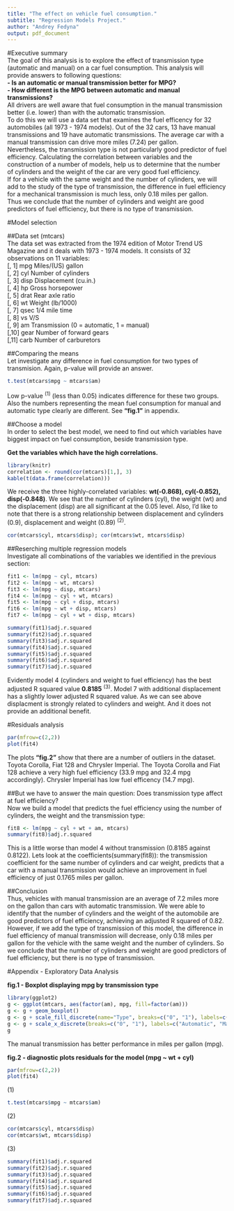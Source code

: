 ```yaml
---
title: "The effect on vehicle fuel consumption." 
subtitle: "Regression Models Project."
author: "Andrey Fedyna"
output: pdf_document
---
```


#Executive summary  
  The goal of this analysis is to explore the effect of transmission type (automatic and manual) on a car fuel consumption. This analysis will provide answers to following questions:   
  __- Is an automatic or manual transmission better for MPG?__  
  __- How different is the MPG between automatic and manual transmissions?__  
  All drivers are well aware that fuel consumption in the manual transmission better (i.e. lower) than with the automatic transmission.  
  To do this we will use a data set that examines the fuel efficency for 32 automobiles (all 1973 - 1974 models). Out of the 32 cars, 13 have manual transmissions and 19 have automatic transmissions. The average car with a manual transmission can drive more miles (7.24) per gallon.   
  Nevertheless, the transmission type is not particularly good predictor of fuel efficiency. Calculating the correlation between variables and the construction of a number of models, help us to determine that the number of cylinders and the weight of the car are very good fuel efficiency.  
  If for a vehicle with the same weight and the number of cylinders, we will add to the study of the type of transmission, the difference in fuel efficiency for a mechanical transmission is much less, only 0.18 miles per gallon.  
  Thus we conclude that the number of cylinders and weight are good predictors of fuel efficiency, but there is no type of transmission.  

#Model selection  

##Data set (mtcars)  
The data set was extracted from the 1974 edition of Motor Trend US Magazine and it deals with 1973 - 1974 models. It consists of 32 observations on 11 variables:  
[, 1]	mpg	Miles/(US) gallon  
[, 2]	cyl	Number of cylinders  
[, 3]	disp	Displacement (cu.in.)  
[, 4]	hp	Gross horsepower  
[, 5]	drat	Rear axle ratio  
[, 6]	wt	Weight (lb/1000)  
[, 7]	qsec	1/4 mile time  
[, 8]	vs	V/S  
[, 9]	am	Transmission (0 = automatic, 1 = manual)  
[,10]	gear	Number of forward gears  
[,11]	carb	Number of carburetors    

##Comparing the means  
Let investigate any difference in fuel consumption for two types of transmision. Again, p-value will provide an answer.
```r
t.test(mtcars$mpg ~ mtcars$am)
```
Low p-value $^{(1)}$ (less than 0.05) indicates difference for these two groups. Also the numbers representing the mean fuel consumption for manual and automatic type clearly are different. See __"fig.1"__ in appendix.  

##Choose a model  
In order to select the best model, we need to find out which variables have biggest impact on fuel consumption, beside transmission type.  

__Get the variables which have the high correlations.__
```r
library(knitr)
correlation <- round(cor(mtcars)[1,], 3)
kable(t(data.frame(correlation)))
```

We receive the three highly-correlated variables: __wt(-0.868), cyl(-0.852), disp(-0.848)__. We see that the number of cylinders (cyl), the weight (wt) and the displacement (disp) are all significant at the 0.05 level. 
Also, I'd like to note that there is a strong relationship between displacement and cylinders (0.9), displacement and weight (0.89) $^{(2)}$.   
```r
cor(mtcars$cyl, mtcars$disp); cor(mtcars$wt, mtcars$disp)
```

##Reserching multiple regression models  
Investigate all combinations of the variables we identified in the previous section:  
```r
fit1 <- lm(mpg ~ cyl, mtcars)
fit2 <- lm(mpg ~ wt, mtcars)
fit3 <- lm(mpg ~ disp, mtcars)
fit4 <- lm(mpg ~ cyl + wt, mtcars)
fit5 <- lm(mpg ~ cyl + disp, mtcars)
fit6 <- lm(mpg ~ wt + disp, mtcars)
fit7 <- lm(mpg ~ cyl + wt + disp, mtcars)
```
```r
summary(fit1)$adj.r.squared
summary(fit2)$adj.r.squared
summary(fit3)$adj.r.squared
summary(fit4)$adj.r.squared
summary(fit5)$adj.r.squared
summary(fit6)$adj.r.squared
summary(fit7)$adj.r.squared
```
Evidently model 4 (cylinders and weight to fuel efficiency) has the best adjusted R squared value __0.8185__ $^{(3)}$. Model 7 with additional displacement has a slightly lower adjusted R squared value. As we can see above displacment is strongly related to cylinders and weight. And it does not provide an additional benefit.

#Residuals analysis  
```r
par(mfrow=c(2,2)) 
plot(fit4)
```
The plots __"fig.2"__ show that there are a number of outliers in the dataset. Toyota Corolla, Fiat 128 and Chrysler Imperial. The Toyota Corolla and Fiat 128 achieve a very high fuel efficiency (33.9 mpg and 32.4 mpg accordingly). Chrysler Imperial has low fuel efficency (14.7 mpg).

##But we have to answer the main question: Does transmission type affect at fuel efficiency?  
Now we build a model that predicts the fuel efficiency using the number of cylinders, the weight and the transmission type:
```r
fit8 <- lm(mpg ~ cyl + wt + am, mtcars)
summary(fit8)$adj.r.squared
```
This is a little worse than model 4 without transmission (0.8185 against 0.8122). Lets look at the coefficients(summary(fit8)): the transmission coefficient for the same number of cylinders and car weight, predicts that a car with a manual transmission would achieve an improvement in fuel efficiency of just 0.1765 miles per gallon.

##Conclusion  
Thus, vehicles with manual transmission are an average of 7.2 miles more on the gallon than cars with automatic transmission. We were able to identify that the number of cylinders and the weight of the automobile are good predictors of fuel efficiency, achieving an adjusted R squared of 0.82. However, if we add the type of transmission of this model, the difference in fuel efficiency of manual transmission will decrease, only 0.18 miles per gallon for the vehicle with the same weight and the number of cylinders. So we conclude that the number of cylinders and weight are good predictors of fuel efficiency, but there is no type of transmission.

#Appendix - Exploratory Data Analysis  

__fig.1 - Boxplot displaying mpg by transmission type__

```r
library(ggplot2)
g <- ggplot(mtcars, aes(factor(am), mpg, fill=factor(am)))
g <- g + geom_boxplot()
g <- g + scale_fill_discrete(name="Type", breaks=c("0", "1"), labels=c("Automatic", "Manual"))
g <- g + scale_x_discrete(breaks=c("0", "1"), labels=c("Automatic", "Manual")) + xlab("Transmission")
g
```

The manual transmission has better performance in miles per gallon (mpg).



__fig.2 - diagnostic plots residuals for the model (mpg ~ wt + cyl)__  
```r
par(mfrow=c(2,2)) 
plot(fit4)
```

  
  
${(1)}$
```r
t.test(mtcars$mpg ~ mtcars$am)
```

${(2)}$
```r
cor(mtcars$cyl, mtcars$disp)
cor(mtcars$wt, mtcars$disp)
```

${(3)}$
```r
summary(fit1)$adj.r.squared
summary(fit2)$adj.r.squared
summary(fit3)$adj.r.squared
summary(fit4)$adj.r.squared
summary(fit5)$adj.r.squared
summary(fit6)$adj.r.squared
summary(fit7)$adj.r.squared
```